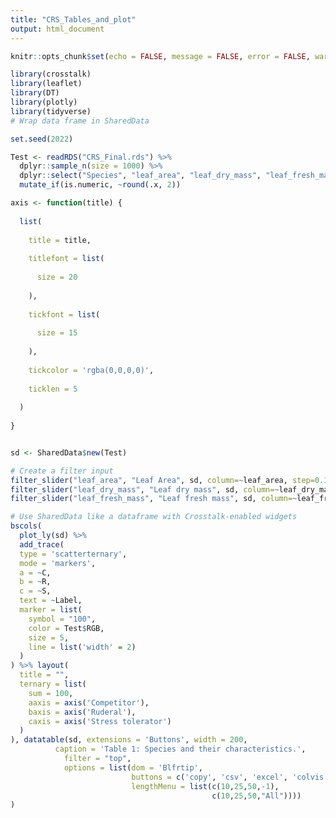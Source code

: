 ```yaml
---
title: "CRS_Tables_and_plot"
output: html_document
---
```


```r
knitr::opts_chunk$set(echo = FALSE, message = FALSE, error = FALSE, warning = FALSE)

library(crosstalk)
library(leaflet)
library(DT)
library(plotly)
library(tidyverse)
# Wrap data frame in SharedData

set.seed(2022)

Test <- readRDS("CRS_Final.rds") %>% 
  dplyr::sample_n(size = 1000) %>% 
  dplyr::select("Species", "leaf_area", "leaf_dry_mass", "leaf_fresh_mass", "C", "R", "S", "RGB", "Strategy", "Label") %>% 
  mutate_if(is.numeric, ~round(.x, 2))

axis <- function(title) {
  
  list(
    
    title = title,
    
    titlefont = list(
      
      size = 20
      
    ),
    
    tickfont = list(
      
      size = 15
      
    ),
    
    tickcolor = 'rgba(0,0,0,0)',
    
    ticklen = 5
    
  )
  
}


sd <- SharedData$new(Test)
```


```r
# Create a filter input
filter_slider("leaf_area", "Leaf Area", sd, column=~leaf_area, step=0.1, width=250)
filter_slider("leaf_dry_mass", "Leaf dry mass", sd, column=~leaf_dry_mass, step=0.1, width=250)
filter_slider("leaf_fresh_mass", "Leaf fresh mass", sd, column=~leaf_fresh_mass, step=0.1, width=250)

# Use SharedData like a dataframe with Crosstalk-enabled widgets
bscols(
  plot_ly(sd) %>% 
  add_trace(
  type = 'scatterternary',
  mode = 'markers',
  a = ~C,
  b = ~R,
  c = ~S,
  text = ~Label,
  marker = list( 
    symbol = "100",
    color = Test$RGB,
    size = 5,
    line = list('width' = 2)
  )
) %>% layout(
  title = "",
  ternary = list(
    sum = 100,
    aaxis = axis('Competitor'),
    baxis = axis('Ruderal'),
    caxis = axis('Stress tolerator')
  )
), datatable(sd, extensions = 'Buttons', width = 200,
          caption = 'Table 1: Species and their characteristics.',
            filter = "top",
            options = list(dom = 'Blfrtip',
                           buttons = c('copy', 'csv', 'excel', 'colvis'),
                           lengthMenu = list(c(10,25,50,-1),
                                             c(10,25,50,"All"))))
)
```

